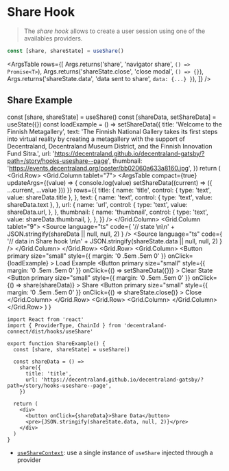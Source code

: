 
<Meta title="Hooks/useShare" />

# Share Hook

> The _share hook_ allows to create a user session using one of the availables providers.

```ts
const [share, shareState] = useShare()
```

<ArgsTable
  rows={[
    Args.returns('share', 'navigator share', `() => Promise<T>`),
    Args.returns('shareState.close', 'close modal', `() => {}`),
    Args.returns('shareState.data', 'data sent to share', `data: {...} }`),
  ]}
/>

## Share Example

  const [share, shareState] = useShare()
  const [shareData, setShareData] = useState({})
  const loadExample = () =>
    setShareData({
      title: 'Welcome to the Finnish Metagallery',
      text: 'The Finnish National Gallery takes its first steps into virtual reality by creating a metagallery with the support of Decentraland, Decentraland Museum District, and the Finnish Innovation Fund Sitra.',
      url: 'https://decentraland.github.io/decentraland-gatsby/?path=/story/hooks-useshare--page',
      thumbnail: 'https://events.decentraland.org/poster/bb02060a633a8160.jpg',
    })
  return (
    <IntlStorybookProvider>
      <Container>
        <Grid>
          <Grid.Row>
            <Grid.Column tablet="7">
              <ArgsTable
                compact={true}
                updateArgs={(value) => {
                  console.log(value)
                  setShareData((current) => ({ ...current, ...value }))
                }}
                rows={{
                  title: {
                    name: 'title',
                    control: { type: 'text', value: shareData.title },
                  },
                  text: {
                    name: 'text',
                    control: { type: 'text', value: shareData.text },
                  },
                  url: {
                    name: 'url',
                    control: {
                      type: 'text',
                      value: shareData.url,
                    },
                  },
                  thumbnail: {
                    name: 'thumbnail',
                    control: {
                      type: 'text',
                      value: shareData.thumbnail,
                    },
                  },
                }}
              />
            </Grid.Column>
            <Grid.Column tablet="9">
              <Source
                language="ts"
                code={
                  '// state \n\n' + JSON.stringify(shareData || null, null, 2)
                }
              />
              <Source
                language="ts"
                code={
                  '// data in Share hook \n\n' +
                  JSON.stringify(shareState.data || null, null, 2)
                }
              />
            </Grid.Column>
          </Grid.Row>
          <Grid.Row>
            <Grid.Column>
              <Button
                primary
                size="small"
                style={{ margin: '0 .5em .5em 0' }}
                onClick={loadExample}
              >
                Load Example
              </Button>
              <Button
                primary
                size="small"
                style={{ margin: '0 .5em .5em 0' }}
                onClick={() => setShareData({})}
              >
                Clear State
              </Button>
              <Button
                primary
                size="small"
                style={{ margin: '0 .5em .5em 0' }}
                onClick={() => share(shareData)}
              >
                Share
              </Button>
              <Button
                primary
                size="small"
                style={{ margin: '0 .5em .5em 0' }}
                onClick={() => shareState.close()}
              >
                Close
              </Button>
            </Grid.Column>
          </Grid.Row>
          <Grid.Row>
            <Grid.Column>
              <ModalContainer
                data={shareState.data}
                close={shareState.close}
                Modal={ShareModal}
              />
            </Grid.Column>
          </Grid.Row>
        </Grid>
      </Container>
    </IntlStorybookProvider>
  )
}

<ShareExample />

```tsx dark=true
import React from 'react'
import { ProviderType, ChainId } from 'decentraland-connect/dist/hooks/useShare'

export function ShareExample() {
  const [share, shareState] = useShare()

  const shareData = () =>
    share({
      title: 'title',
      url: 'https://decentraland.github.io/decentraland-gatsby/?path=/story/hooks-useshare--page',
    })

  return (
    <div>
      <button onClick={shareData}>Share Data</button>
      <pre>{JSON.stringify(shareState.data, null, 2)}</pre>
    </div>
  )
}
```

- [`useShareContext`](./?path=/story/context-share-usesharecontext--page): use a single instance of `useShare` injected through a provider
